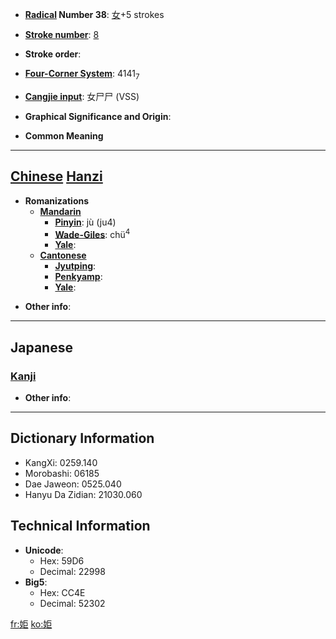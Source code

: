 * '''[[Wiktionary:Chinese radical index| Radical]] Number 38''': [[Wiktionary:Chinese radical index 女|女]]+5 strokes

* '''[[Wiktionary:Chinese total strokes index|Stroke number]]''': [[Wiktionary:Chinese total strokes index 8|8]]

* '''Stroke order''': 

* '''[[Wiktionary:Chinese four corner index|Four-Corner System]]''': 4141<sub>7</sub>

* '''[[Wiktionary:Chinese Cangjie index|Cangjie input]]''': 女尸尸 (VSS)

* '''Graphical Significance and Origin''': 

* '''Common Meaning'''

----

== [[Chinese]] [[Hanzi]] ==

* '''Romanizations'''
** '''[[Mandarin]]'''
*** '''[[Pinyin]]''': jù (ju4)
*** '''[[Wade-Giles]]''': chü<sup>4</sup>
*** '''[[Yale]]''': 
** '''[[Cantonese]]'''
*** '''[[Jyutping]]''':
*** '''[[Penkyamp]]''': 
*** '''[[Yale]]''': 

* '''Other info''': 

----

==Japanese==
===[[Kanji]]===
{{kanji|on readings=[[きょ]] (kyo), [[ご]] (go)
|kun readings=
}}

* '''Other info''':  

----

== Dictionary Information ==

* KangXi: 0259.140
* Morobashi: 06185
* Dae Jaweon: 0525.040
* Hanyu Da Zidian: 21030.060

== Technical Information ==

* '''Unicode''':
** Hex: 59D6
** Decimal: 22998
* '''Big5''':
** Hex: CC4E
** Decimal: 52302

[[fr:姖]]
[[ko:姖]]